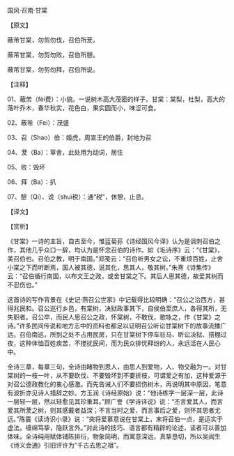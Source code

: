 

国风·召南·甘棠

【原文】

蔽芾甘棠，勿剪勿伐，召伯所茇。

蔽芾甘棠，勿剪勿败，召伯所憩。

蔽芾甘棠，勿剪勿拜，召伯所说。

【注释】

01、蔽芾（fèi费）：小貌。一说树木高大茂密的样子。甘棠：棠梨，杜梨，高大的落叶乔木，春华秋实，花色白，果实圆而小，味涩可食。

02、蔽芾（Fei）：茂盛

03、召（Shao）伯：姬虎，周宣王的伯爵，封地为召

04、茇（Ba）：草舍，此处用为动词，居住

05、败：毁坏

06、拜（Ba）：扒

07、憩（Qi）、说（shuì税）：通“税”，休憩，止息。

【译文】

【赏析】

《甘棠》一诗的主旨，自古至今，惟蓝菊荪《诗经国风今译》认为是讽刺召伯之作，其他几乎众口一辞，均认为是怀念召伯的诗作。如《毛诗序》云：“《甘棠》，美召伯也。召伯之教，明于南国。”郑笺云：“召伯听男女之讼，不重烦百姓，止舍小棠之下而听断焉，国人被其德，说其化，思其人，敬其树。”朱熹《诗集传》云：“召伯循行南国，以布文王之政，或舍甘棠之下。其后人思其德，故爱其树而不忍伤也。”

这首诗的写作背景在《史记·燕召公世家》中记载得比较明确：“召公之治西方，甚得兆民和。召公巡行乡邑，有棠树，决狱政事其下，自侯伯至庶人，各得其所，无失职者。召公卒，而民人思召公之政，怀棠树，不敢伐，歌咏之，作《甘棠》之诗。”许多民间传说和地方志中的资料也都足以证明召公听讼甘棠树下的故事流播广远。召伯南巡，所到之处不占用民房，只在甘棠树下停车驻马、昕讼决狱、搭棚过夜，这种体恤百姓疾苦，不搅扰民间，而为民众排忧释纷的人，永远活在人民心中。

全诗三章，每章三句，全诗由睹物到思人，由思人到爱物，人、物交融为一。对甘棠树的一枝一叶，从不要砍伐、不要毁坏到不要折枝，可谓爱之有加，这种爱源于对召公德政教化的衷心感激。而先告诫人们不要损伤树木，再说明其中原因，笔意有波折亦见诗人措辞之妙。方玉润《诗经原始》说：“他诗练字一层深一层，此诗一层轻一层，然以轻愈见其珍重耳。”顾广誉《学诗详说》说：“丕言爱其人，而言爱其所茇之树，则其感戴者益深；不言当时之爱，而言事后之爱，则怀其思者尤远。”陈震《读诗识小录》说：“突将爱慕意说在甘棠上，末将召伯一点，是运实于虚法。缠绵笃挚，隐跃言外。”对此诗的技巧、语言都有精辟的论述，读者可以善加体味。全诗纯用赋体铺陈排衍，物象简明，而寓意深远，真挚恳切，所以吴闿生《诗义会通》引旧评许为“千古去思之祖”。


